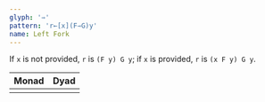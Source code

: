 ```yaml
---
glyph: '⇾'
pattern: 'r←[x](F⇾G)y'
name: Left Fork
---
```


If `x` is not provided, `r` is `(F y) G y`; if `x` is provided, `r` is `(x F y) G y`.

|Monad|Dyad|
|:----|:---|
|<combinator key="left_hook" name="Left Hook" />|<combinator key="left_fork" name="Left Fork" />|